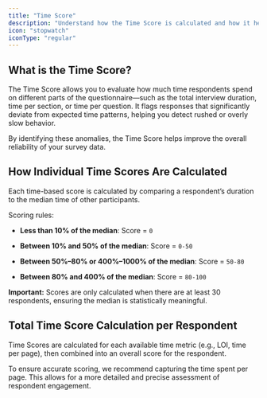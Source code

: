 ```yaml
---
title: "Time Score"
description: "Understand how the Time Score is calculated and how it helps assess respondent engagement."
icon: "stopwatch"
iconType: "regular"
---
```


## What is the Time Score?

The Time Score allows you to evaluate how much time respondents spend on different parts of the questionnaire—such as the total interview duration, time per section, or time per question. It flags responses that significantly deviate from expected time patterns, helping you detect rushed or overly slow behavior.

By identifying these anomalies, the Time Score helps improve the overall reliability of your survey data.

## How Individual Time Scores Are Calculated

Each time-based score is calculated by comparing a respondent’s duration to the median time of other participants.

Scoring rules:

* **Less than 10% of the median**: Score = `0`

* **Between 10% and 50% of the median**: Score = `0-50`

* **Between 50%–80% or 400%–1000% of the median**: Score = `50-80`

* **Between 80% and 400% of the median**: Score = `80-100`

<Note> **Important:** Scores are only calculated when there are at least 30 respondents, ensuring the median is statistically meaningful.</Note>

## Total Time Score Calculation per Respondent

Time Scores are calculated for each available time metric (e.g., LOI, time per page), then combined into an overall score for the respondent.

To ensure accurate scoring, we recommend capturing the time spent per page. This allows for a more detailed and precise assessment of respondent engagement.